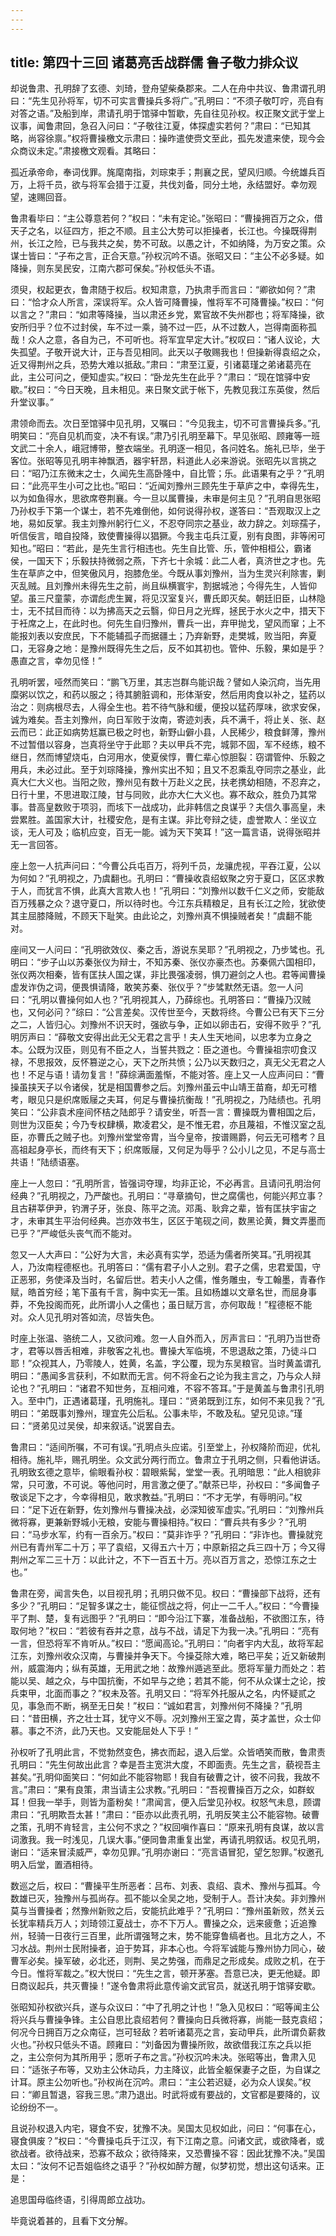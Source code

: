 ```yaml
---
---
---
```

title: 第四十三回 诸葛亮舌战群儒 鲁子敬力排众议
---

却说鲁肃、孔明辞了玄德、刘琦，登舟望柴桑郡来。二人在舟中共议、鲁肃谓孔明曰：“先生见孙将军，切不可实言曹操兵多将广。”孔明曰：“不须子敬叮咛，亮自有对答之语。”及船到岸，肃请孔明于馆驿中暂歇，先自往见孙权。权正聚文武于堂上议事，闻鲁肃回，急召入问曰：“子敬往江夏，体探虚实若何？”肃曰：“已知其略，尚容徐禀。”权将曹操檄文示肃曰：操昨遣使赍文至此，孤先发遣来使，现今会众商议未定。”肃接檄文观看。其略曰：

孤近承帝命，奉词伐罪。旄麾南指，刘琮束手；荆襄之民，望风归顺。今统雄兵百万，上将千员，欲与将军会猎于江夏，共伐刘备，同分土地，永结盟好。幸勿观望，速赐回音。

鲁肃看毕曰：“主公尊意若何？”权曰：“未有定论。”张昭曰：“曹操拥百万之众，借天子之名，以征四方，拒之不顺。且主公大势可以拒操者，长江也。今操既得荆州，长江之险，已与我共之矣，势不可敌。以愚之计，不如纳降，为万安之策。众谋士皆曰：“子布之言，正合天意。”孙权沉吟不语。张昭又曰：“主公不必多疑。如降操，则东吴民安，江南六郡可保矣。”孙权低头不语。

须臾，权起更衣，鲁肃随于权后。权知肃意，乃执肃手而言曰：“卿欲如何？”肃曰：“恰才众人所言，深误将军。众人皆可降曹操，惟将军不可降曹操。”权曰：“何以言之？”肃曰：“如肃等降操，当以肃还乡党，累官故不失州郡也；将军降操，欲安所归乎？位不过封侯，车不过一乘，骑不过一匹，从不过数人，岂得南面称孤哉！众人之意，各自为己，不可听也。将军宜早定大计。”权叹曰：“诸人议论，大失孤望。子敬开说大计，正与吾见相同。此天以子敬赐我也！但操新得袁绍之众，近又得荆州之兵，恐势大难以抵敌。”肃曰：“肃至江夏，引诸葛瑾之弟诸葛亮在此，主公可问之，便知虚实。”权曰：“卧龙先生在此乎？”肃曰：“现在馆驿中安歇。”权曰：“今日天晚，且未相见。来日聚文武于帐下，先教见我江东英俊，然后升堂议事。”

肃领命而去。次日至馆驿中见孔明，又嘱曰：“今见我主，切不可言曹操兵多。”孔明笑曰：“亮自见机而变，决不有误。”肃乃引孔明至幕下。早见张昭、顾雍等一班文武二十余人，峨冠博带，整衣端坐。孔明逐一相见，各问姓名。施礼已毕，坐于客位。张昭等见孔明丰神飘洒，器宇轩昂，料道此人必来游说。张昭先以言挑之曰：“昭乃江东微末之士，久闻先生高卧隆中，自比管；乐。此语果有之乎？”孔明曰：“此亮平生小可之比也。”昭曰：“近闻刘豫州三顾先生于草庐之中，幸得先生，以为如鱼得水，思欲席卷荆襄。今一旦以属曹操，未审是何主见？”孔明自思张昭乃孙权手下第一个谋士，若不先难倒他，如何说得孙权，遂答曰：“吾观取汉上之地，易如反掌。我主刘豫州躬行仁义，不忍夺同宗之基业，故力辞之。刘琮孺子，听信佞言，暗自投降，致使曹操得以猖獗。今我主屯兵江夏，别有良图，非等闲可知也。”昭曰：“若此，是先生言行相违也。先生自比管、乐，管仲相桓公，霸诸侯，一国天下；乐毅扶持微弱之燕，下齐七十余城：此二人者，真济世之才也。先生在草庐之中，但笑傲风月，抱膝危坐。今既从事刘豫州，当为生灵兴利除害，剿灭乱贼。且刘豫州未得先生之前，尚且纵横寰宇，割据城池；今得先生，人皆仰望。虽三尺童蒙，亦谓彪虎生翼，将见汉室复兴，曹氏即灭矣。朝廷旧臣，山林隐士，无不拭目而待：以为拂高天之云翳，仰日月之光辉，拯民于水火之中，措天下于衽席之上，在此时也。何先生自归豫州，曹兵一出，弃甲抛戈，望风而窜；上不能报刘表以安庶民，下不能辅孤子而据疆土；乃弃新野，走樊城，败当阳，奔夏口，无容身之地：是豫州既得先生之后，反不如其初也。管仲、乐毅，果如是乎？愚直之言，幸勿见怪！”

孔明听罢，哑然而笑曰：“鹏飞万里，其志岂群鸟能识哉？譬如人染沉疴，当先用糜粥以饮之，和药以服之；待其腑脏调和，形体渐安，然后用肉食以补之，猛药以治之：则病根尽去，人得全生也。若不待气脉和缓，便投以猛药厚味，欲求安保，诚为难矣。吾主刘豫州，向日军败于汝南，寄迹刘表，兵不满千，将止关、张、赵云而已：此正如病势尪赢已极之时也，新野山僻小县，人民稀少，粮食鲜薄，豫州不过暂借以容身，岂真将坐守于此耶？夫以甲兵不完，城郭不固，军不经练，粮不继日，然而博望烧屯，白河用水，使夏侯惇，曹仁辈心惊胆裂：窃谓管仲、乐毅之用兵，未必过此。至于刘琮降操，豫州实出不知；且又不忍乘乱夺同宗之基业，此真大仁大义也。当阳之败，豫州见有数十万赴义之民，扶老携幼相随，不忍弃之，日行十里，不思进取江陵，甘与同败，此亦大仁大义也。寡不敌众，胜负乃其常事。昔高皇数败于项羽，而垓下一战成功，此非韩信之良谋乎？夫信久事高皇，未尝累胜。盖国家大计，社稷安危，是有主谋。非比夸辩之徒，虚誉欺人：坐议立谈，无人可及；临机应变，百无一能。诚为天下笑耳！”这一篇言语，说得张昭并无一言回答。

座上忽一人抗声问曰：“今曹公兵屯百万，将列千员，龙骧虎视，平吞江夏，公以为何如？”孔明视之，乃虞翻也。孔明曰：“曹操收袁绍蚁聚之穷于夏口，区区求教于人，而犹言不惧，此真大言欺人也！”孔明曰：“刘豫州以数千仁义之师，安能敌百万残暴之众？退守夏口，所以待时也。今江东兵精粮足，且有长江之险，犹欲使其主屈膝降贼，不顾天下耻笑。由此论之，刘豫州真不惧操贼者矣！”虞翻不能对。

座间又一人问曰：“孔明欲效仪、秦之舌，游说东吴耶？”孔明视之，乃步骘也。孔明曰：“步子山以苏秦张仪为辩士，不知苏秦、张仪亦豪杰也。苏秦佩六国相印，张仪两次相秦，皆有匡扶人国之谋，非比畏强凌弱，惧刀避剑之人也。君等闻曹操虚发诈伪之词，便畏惧请降，敢笑苏秦、张仪乎？”步骘默然无语。忽一人问曰：“孔明以曹操何如人也？”孔明视其人，乃薛综也。孔明答曰：“曹操乃汉贼也，又何必问？”综曰：“公言差矣。汉传世至今，天数将终。今曹公已有天下三分之二，人皆归心。刘豫州不识天时，强欲与争，正如以卵击石，安得不败乎？”孔明厉声曰：“薛敬文安得出此无父无君之言乎！夫人生天地间，以忠孝为立身之本。公既为汉臣，则见有不臣之人，当誓共戮之：臣之道也。今曹操祖宗叨食汉禄，不思报效，反怀篡逆之心，天下之所共愤；公乃以天数归之，真无父无君之人也！不足与语！请勿复言！”薛综满面羞惭，不能对答。座上又一人应声问曰：“曹操虽挟天子以令诸侯，犹是相国曹参之后。刘豫州虽云中山靖王苗裔，却无可稽考，眼见只是织席贩屦之夫耳，何足与曹操抗衡哉！”孔明视之，乃陆绩也。孔明笑曰：“公非袁术座间怀桔之陆郎乎？请安坐，听吾一言：曹操既为曹相国之后，则世为汉臣矣；今乃专权肆横，欺凌君父，是不惟无君，亦且蔑祖，不惟汉室之乱臣，亦曹氏之贼子也。刘豫州堂堂帝胄，当今皇帝，按谱赐爵，何云无可稽考？且高祖起身亭长，而终有天下；织席贩屦，又何足为辱乎？公小儿之见，不足与高士共语！”陆绩语塞。

座上一人忽曰：“孔明所言，皆强词夺理，均非正论，不必再言。且请问孔明治何经典？”孔明视之，乃严酸也。孔明曰：“寻章摘句，世之腐儒也，何能兴邦立事？且古耕莘伊尹，钓渭子牙，张良、陈平之流。邓禹、耿弇之辈，皆有匡扶宇宙之才，未审其生平治何经典。岂亦效书生，区区于笔砚之间，数黑论黄，舞文弄墨而已乎？”严峻低头丧气而不能对。

忽又一人大声曰：“公好为大言，未必真有实学，恐适为儒者所笑耳。”孔明视其人，乃汝南程德枢也。孔明答曰：“儒有君子小人之别。君子之儒，忠君爱国，守正恶邪，务使泽及当时，名留后世。若夫小人之儒，惟务雕虫，专工翰墨，青春作赋，皓首穷经；笔下虽有千言，胸中实无一策。且如杨雄以文章名世，而屈身事莽，不免投阁而死，此所谓小人之儒也；虽日赋万言，亦何取哉！”程德枢不能对。众人见孔明对答如流，尽皆失色。

时座上张温、骆统二人，又欲问难。忽一人自外而入，厉声言曰：“孔明乃当世奇才，君等以唇舌相难，非敬客之礼也。曹操大军临境，不思退敌之策，乃徒斗口耶！”众视其人，乃零陵人，姓黄，名盖，字公覆，现为东吴粮官。当时黄盖谓孔明曰：“愚闻多言获利，不如默而无言。何不将金石之论为我主言之，乃与众人辩论也？”孔明曰：“诸君不知世务，互相问难，不容不答耳。”于是黄盖与鲁肃引孔明入。至中门，正遇诸葛瑾，孔明施礼。瑾曰：“贤弟既到江东，如何不来见我？”孔明曰：“弟既事刘豫州，理宜先公后私。公事未毕，不敢及私。望兄见谅。”瑾曰：“贤弟见过吴侯，却来叙话。”说罢自去。

鲁肃曰：“适间所嘱，不可有误。”孔明点头应诺。引至堂上，孙权降阶而迎，优礼相待。施礼毕，赐孔明坐。众文武分两行而立。鲁肃立于孔明之侧，只看他讲话。孔明致玄德之意毕，偷眼看孙权：碧眼紫髯，堂堂一表。孔明暗思：“此人相貌非常，只可激，不可说。等他问时，用言激之便了。”献茶已毕，孙权曰：“多闻鲁子敬谈足下之才，今幸得相见，敢求教益。”孔明曰：“不才无学，有辱明问。”权曰：“足下近在新野，佐刘豫州与曹操决战，必深知彼军虚实。”孔明曰：“刘豫州兵微将寡，更兼新野城小无粮，安能与曹操相持。”权曰：“曹兵共有多少？”孔明曰：“马步水军，约有一百余万。”权曰：“莫非诈乎？”孔明曰：“非诈也。曹操就兖州已有青州军二十万；平了袁绍，又得五六十万；中原新招之兵三四十万；今又得荆州之军二三十万：以此计之，不下一百五十万。亮以百万言之，恐惊江东之士也。”

鲁肃在旁，闻言失色，以目视孔明；孔明只做不见。权曰：“曹操部下战将，还有多少？”孔明曰：“足智多谋之士，能征惯战之将，何止一二千人。”权曰：“今曹操平了荆、楚，复有远图乎？”孔明曰：“即今沿江下寨，准备战船，不欲图江东，待取何地？”权曰：“若彼有吞并之意，战与不战，请足下为我一决。”孔明曰：“亮有一言，但恐将军不肯听从。”权曰：“愿闻高论。”孔明曰：“向者宇内大乱，故将军起江东，刘豫州收众汉南，与曹操并争天下。今操芟除大难，略已平矣；近又新破荆州，威震海内；纵有英雄，无用武之地：故豫州遁逃至此。愿将军量力而处之：若能以吴、越之众，与中国抗衡，不如早与之绝；若其不能，何不从众谋士之论，按兵束甲，北面而事之？”权未及答。孔明又曰：“将军外托服从之名，内怀疑贰之见，事急而不断，祸至无日矣！”权曰：“诚如君言，刘豫州何不降操？”孔明曰：“昔田横，齐之壮士耳，犹守义不辱。况刘豫州王室之胄，英才盖世，众士仰慕。事之不济，此乃天也。又安能屈处人下乎！”

孙权听了孔明此言，不觉勃然变色，拂衣而起，退入后堂。众皆哂笑而散，鲁肃责孔明曰：“先生何故出此言？幸是吾主宽洪大度，不即面责。先生之言，藐视吾主甚矣。”孔明仰面笑曰：“何如此不能容物耶！我自有破曹之计，彼不问我，我故不言。”肃曰：“果有良策，肃当请主公求教。”孔明曰：“吾视曹操百万之众，如群蚁耳！但我一举手，则皆为齑粉矣！”肃闻言，便入后堂见孙权。权怒气未息，顾谓肃曰：“孔明欺吾太甚！”肃曰：“臣亦以此责孔明，孔明反笑主公不能容物。破曹之策，孔明不肯轻言，主公何不求之？”权回嗔作喜曰：“原来孔明有良谋，故以言词激我。我一时浅见，几误大事。”便同鲁肃重复出堂，再请孔明叙话。权见孔明，谢曰：“适来冒渎威严，幸勿见罪。”孔明亦谢曰：“亮言语冒犯，望乞恕罪。”权邀孔明入后堂，置酒相待。

数巡之后，权曰：“曹操平生所恶者：吕布、刘表、袁绍、袁术、豫州与孤耳。今数雄已灭，独豫州与孤尚存。孤不能以全吴之地，受制于人。吾计决矣。非刘豫州莫与当曹操者；然豫州新败之后，安能抗此难乎？”孔明曰：“豫州虽新败，然关云长犹率精兵万人；刘琦领江夏战士，亦不下万人。曹操之众，远来疲惫；近追豫州，轻骑一日夜行三百里，此所谓强弩之末，势不能穿鲁缟者也。且北方之人，不习水战。荆州士民附操者，迫于势耳，非本心也。今将军诚能与豫州协力同心，破曹军必矣。操军破，必北还，则荆、吴之势强，而鼎足之形成矣。成败之机，在于今日。惟将军裁之。”权大悦曰：“先生之言，顿开茅塞。吾意已决，更无他疑。即日商议起兵，共灭曹操！”遂令鲁肃将此意传谕文武官员，就送孔明于馆驿安歇。

张昭知孙权欲兴兵，遂与众议曰：“中了孔明之计也！”急入见权曰：“昭等闻主公将兴兵与曹操争锋。主公自思比袁绍若何？曹操向日兵微将寡，尚能一鼓克袁绍；何况今日拥百万之众南征，岂可轻敌？若听诸葛亮之言，妄动甲兵，此所谓负薪救火也。”孙权只低头不语。顾雍曰：“刘备因为曹操所败，故欲借我江东之兵以拒之，主公奈何为其所用乎；愿听子布之言。”孙权沉吟未决。张昭等出，鲁肃入见曰：“适张子布等，又劝主公休动兵，力主降议，此皆全躯保妻子之臣，为自谋之计耳。原主公勿听也。”孙权尚在沉吟。肃曰：“主公若迟疑，必为众人误矣。”权曰：“卿且暂退，容我三思。”肃乃退出。时武将或有要战的，文官都是要降的，议论纷纷不一。

且说孙权退入内宅，寝食不安，犹豫不决。吴国太见权如此，问曰：“何事在心，寝食俱废？”权曰：“今曹操屯兵于江汉，有下江南之意。问诸文武，或欲降者，或欲战者。欲待战来，恐寡不敌众；欲待降来，又恐曹操不容：因此犹豫不决。”吴国太曰：“汝何不记吾姐临终之语乎？”孙权如醉方醒，似梦初觉，想出这句话来。正是：

追思国母临终语，引得周郎立战功。

毕竟说着甚的，且看下文分解。